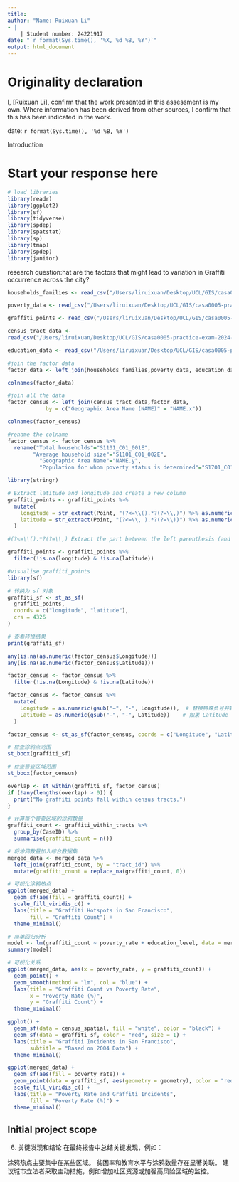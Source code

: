 ```yaml
---
title: 
author: "Name: Ruixuan Li"
- |
    | Student number: 24221917
date: "`r format(Sys.time(), '%X, %d %B, %Y')`"
output: html_document
---
```

# Originality declaration  

I, [Ruixuan Li], confirm that the work presented in this assessment is my own. Where information has been derived from other sources, I confirm that this has been indicated in the work.

date: `r format(Sys.time(), '%d %B, %Y')`

Introduction


# Start your response here
```r
# load libraries
library(readr)
library(ggplot2)
library(sf)
library(tidyverse)
library(spdep)
library(spatstat)
library(sp)
library(tmap)
library(spdep)
library(janitor)
```
research question:hat are the factors that might lead to variation in Graffiti occurrence across the city? 



```r
households_families <- read_csv("/Users/liruixuan/Desktop/UCL/GIS/casa0005-practice-exam-2024-25-lrxzyx-main/\ Households\ and\ Families\ .csv")

poverty_data <- read_csv("/Users/liruixuan/Desktop/UCL/GIS/casa0005-practice-exam-2024-25-lrxzyx-main/povety.csv")

graffiti_points <- read_csv("/Users/liruixuan/Desktop/UCL/GIS/casa0005-practice-exam-2024-25-lrxzyx-main/Graffiti\ points.csv")

census_tract_data <- 
read_csv("/Users/liruixuan/Desktop/UCL/GIS/casa0005-practice-exam-2024-25-lrxzyx-main/Census\ tract\ spatial\ data.csv") 

education_data <- read_csv("/Users/liruixuan/Desktop/UCL/GIS/casa0005-practice-exam-2024-25-lrxzyx-main/Educational\ Attainment.csv")
```

```r
#join the factor data
factor_data <- left_join(households_families,poverty_data, education_data,by=c("GEO_ID"="GEO_ID"))
```

```r
colnames(factor_data)

```

```r
#join all the data
factor_census <- left_join(census_tract_data,factor_data,
            by = c("Geographic Area Name (NAME)" = "NAME.x"))

```

```r
colnames(factor_census)
```
```r
#rename the colname
factor_census <- factor_census %>% 
  rename("Total households"="S1101_C01_001E",
        "Average household size"="S1101_C01_002E",
          "Geographic Area Name"="NAME.y",
          "Population for whom poverty status is determined"="S1701_C01_001E")
```


```r
library(stringr)

# Extract latitude and longitude and create a new column
graffiti_points <- graffiti_points %>%
  mutate(
    longitude = str_extract(Point, "(?<=\\().*?(?=\\,)") %>% as.numeric(),
    latitude = str_extract(Point, "(?<=\\, ).*?(?=\\))") %>% as.numeric()
  )

#(?<=\\().*?(?=\\,) Extract the part between the left parenthesis (and comma) from the string (?<=...)(Lookbehind)  (?=...) (Lookahead)
```

```r
graffiti_points <- graffiti_points %>%
  filter(!is.na(longitude) & !is.na(latitude))
```


```r
#visualise graffiti_points
library(sf)

# 转换为 sf 对象
graffiti_sf <- st_as_sf(
  graffiti_points,
  coords = c("longitude", "latitude"),
  crs = 4326
)

# 查看转换结果
print(graffiti_sf)

```
```r
any(is.na(as.numeric(factor_census$Longitude)))
any(is.na(as.numeric(factor_census$Latitude)))

factor_census <- factor_census %>%
  filter(!is.na(Longitude) & !is.na(Latitude))

factor_census <- factor_census %>%
  mutate(
    Longitude = as.numeric(gsub("−", "-", Longitude)),  # 替换特殊负号并转换为数值
    Latitude = as.numeric(gsub("−", "-", Latitude))    # 如果 Latitude 也有特殊负号，可以一并处理
  )


```
```r
factor_census <- st_as_sf(factor_census, coords = c("Longitude", "Latitude"), crs = 4326)
```

```r
# 检查涂鸦点范围
st_bbox(graffiti_sf)

# 检查普查区域范围
st_bbox(factor_census)
```



```r
overlap <- st_within(graffiti_sf, factor_census)
if (!any(lengths(overlap) > 0)) {
  print("No graffiti points fall within census tracts.")
}
```


```r
# 计算每个普查区域的涂鸦数量
graffiti_count <- graffiti_within_tracts %>%
  group_by(CaseID) %>%
  summarise(graffiti_count = n())
```


```r
# 将涂鸦数量加入综合数据集
merged_data <- merged_data %>%
  left_join(graffiti_count, by = "tract_id") %>%
  mutate(graffiti_count = replace_na(graffiti_count, 0))

# 可视化涂鸦热点
ggplot(merged_data) +
  geom_sf(aes(fill = graffiti_count)) +
  scale_fill_viridis_c() +
  labs(title = "Graffiti Hotspots in San Francisco",
       fill = "Graffiti Count") +
  theme_minimal()
```

```r
# 简单回归分析
model <- lm(graffiti_count ~ poverty_rate + education_level, data = merged_data)
summary(model)

# 可视化关系
ggplot(merged_data, aes(x = poverty_rate, y = graffiti_count)) +
  geom_point() +
  geom_smooth(method = "lm", col = "blue") +
  labs(title = "Graffiti Count vs Poverty Rate",
       x = "Poverty Rate (%)",
       y = "Graffiti Count") +
  theme_minimal()
```


```r
ggplot() +
  geom_sf(data = census_spatial, fill = "white", color = "black") +
  geom_sf(data = graffiti_sf, color = "red", size = 1) +
  labs(title = "Graffiti Incidents in San Francisco",
       subtitle = "Based on 2004 Data") +
  theme_minimal()
```

```r
ggplot(merged_data) +
  geom_sf(aes(fill = poverty_rate)) +
  geom_point(data = graffiti_sf, aes(geometry = geometry), color = "red", size = 1) +
  scale_fill_viridis_c() +
  labs(title = "Poverty Rate and Graffiti Incidents",
       fill = "Poverty Rate (%)") +
  theme_minimal()
```



## Initial project scope
6. 关键发现和结论
在最终报告中总结关键发现，例如：

涂鸦热点主要集中在某些区域。
贫困率和教育水平与涂鸦数量存在显著关联。
建议城市立法者采取主动措施，例如增加社区资源或加强高风险区域的监控。
